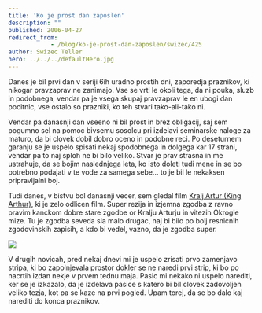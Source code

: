 ```yaml
---
title: 'Ko je prost dan zaposlen'
description: ""
published: 2006-04-27
redirect_from: 
            - /blog/ko-je-prost-dan-zaposlen/swizec/425
author: Swizec Teller
hero: ../../../defaultHero.jpg
---
```

Danes je bil prvi dan v seriji 6ih uradno prostih dni, zaporedja praznikov, ki nikogar pravzaprav ne zanimajo. Vse se vrti le okoli tega, da ni pouka, sluzb in podobnega, vendar pa je vsega skupaj pravzaprav le en ubogi dan pocitnic, vse ostalo so prazniki, ko teh stvari tako-ali-tako ni.  
  
Vendar pa danasnji dan vseeno ni bil prost in brez obligacij, saj sem pogumno sel na pomoc bivsemu sosolcu pri izdelavi seminarske naloge za maturo, da bi clovek dobil dobro oceno in podobne reci. Po deseturnem garanju se je uspelo spisati nekaj spodobnega in dolgega kar 17 strani, vendar pa to naj sploh ne bi bilo veliko. Stvar je prav strasna in me ustrahuje, da se bojim naslednjega leta, ko isto doleti tudi mene in se bo potrebno podajati v te vode za samega sebe... to je bil le nekaksen pripravljalni boj.  
  
Tudi danes, v bistvu bol danasnji vecer, sem gledal film [Kralj Artur (King Arthur)](http://www.imdb.com/title/tt0349683/), ki je zelo odlicen film. Super rezija in izjemna zgodba z ravno pravim kanckom dobre stare zgodbe or Kralju Arturju in vitezih Okrogle mize. Tu je zgodba seveda sla malo drugac, naj bi bilo po bolj resnicnih zgodovinskih zapisih, a kdo bi vedel, vazno, da je zgodba super.  


![](http://www.rapper.it/King%20Arthur-Guinevere.jpg)  
  


V drugih novicah, pred nekaj dnevi mi je uspelo zrisati prvo zamenjavo stripa, ki bo zapolnjevala prostor dokler se ne naredi prvi strip, ki bo po nacrtih izdan nekje v prvem tednu maja. Pasic mi nekako ni uspelo narediti, ker se je izkazalo, da je izdelava pasice s katero bi bil clovek zadovoljen veliko tezja, kot pa se kaze na prvi pogled. Upam torej, da se bo dalo kaj narediti do konca praznikov.